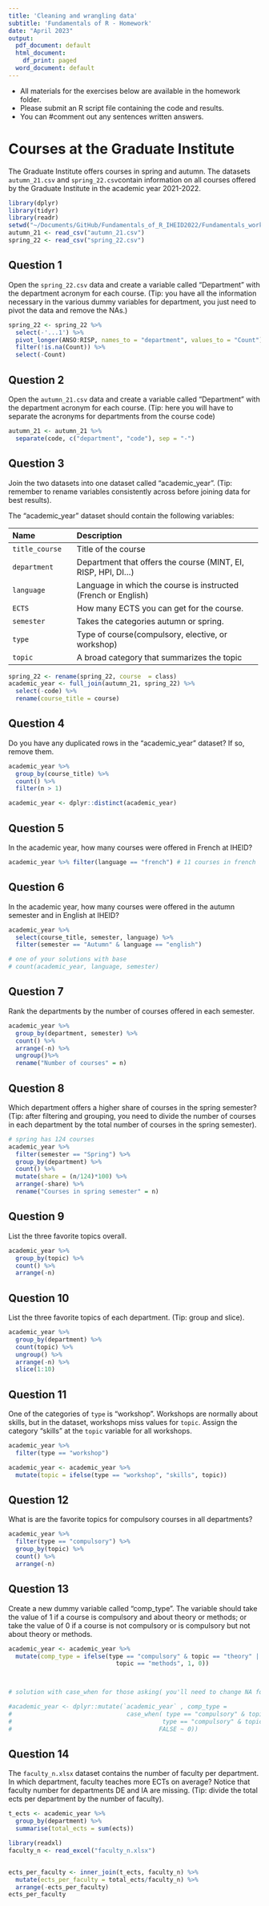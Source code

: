 ```yaml
---
title: 'Cleaning and wrangling data'
subtitle: 'Fundamentals of R - Homework'
date: "April 2023"
output:
  pdf_document: default
  html_document:
    df_print: paged
  word_document: default
---
```


- All materials for the exercises below are available in the homework folder.
- Please submit an R script file containing the code and results.
- You can #comment out any sentences written answers.

# Courses at the Graduate Institute

The Graduate Institute offers courses in spring and autumn.
The datasets `autumn_21.csv` and `spring_22.csv`contain information on all courses offered by the Graduate Institute in the academic year 2021-2022.

```r
library(dplyr)
library(tidyr)
library(readr)
setwd("~/Documents/GitHub/Fundamentals_of_R_IHEID2022/Fundamentals_workshop_2023/Lecture_3_homework/_2")
autumn_21 <- read_csv("autumn_21.csv")
spring_22 <- read_csv("spring_22.csv")

```


## Question 1

Open the `spring_22.csv` data and create a variable called "Department" with the department acronym for each course. (Tip: you have all the information necessary in the various dummy variables for department, you just need to pivot the data and remove the NAs.)

```r
spring_22 <- spring_22 %>% 
  select(-'...1') %>% 
  pivot_longer(ANSO:RISP, names_to = "department", values_to = "Count") %>%
  filter(!is.na(Count)) %>% 
  select(-Count)
```


## Question 2

Open the `autumn_21.csv` data and create a variable called "Department" with the department acronym for each course. (Tip: here you will have to separate the acronyms for departments from the course code)

```r
autumn_21 <- autumn_21 %>%
  separate(code, c("department", "code"), sep = "-")
```

## Question 3

Join the two datasets into one dataset called "academic_year".
(Tip: remember to rename variables consistently across before joining data for best results).

The "academic_year" dataset should contain the following variables:

--------------------------------------------------------------------------------
 Name                 Description
 -------------------- ----------------------------------------------------------
 `title_course`       Title of the course
 
 `department`         Department that offers the course (MINT, EI, RISP, HPI, DI...)
 
 `language`           Language in which the course is instructed (French or English)
 
 `ECTS`               How many ECTS you can get for the course.
 
 `semester`           Takes the categories autumn or spring.
 
  `type`              Type of course(compulsory, elective, or workshop)
  
  `topic`             A broad category that summarizes the topic
-----------------------------------------------------------------------------------

```r
spring_22 <- rename(spring_22, course  = class)
academic_year <- full_join(autumn_21, spring_22) %>% 
  select(-code) %>% 
  rename(course_title = course)
```

## Question 4

Do you have any duplicated rows in the "academic_year" dataset? If so, remove them.

```r
academic_year %>%
  group_by(course_title) %>% 
  count() %>% 
  filter(n > 1)

academic_year <- dplyr::distinct(academic_year)
```


## Question 5

In the academic year, how many courses were offered in French at IHEID?

```r
academic_year %>% filter(language == "french") # 11 courses in french
```


## Question 6

In the academic year, how many courses were offered in the autumn semester and in English at IHEID?

```r
academic_year %>%
  select(course_title, semester, language) %>% 
  filter(semester == "Autumn" & language == "english")

# one of your solutions with base
# count(academic_year, language, semester)
```

 
## Question 7

Rank the departments by the number of courses offered in each semester.

```r
academic_year %>% 
  group_by(department, semester) %>% 
  count() %>% 
  arrange(-n) %>% 
  ungroup()%>%
  rename("Number of courses" = n)

```


## Question 8

Which department offers a higher share of courses in the spring semester?
(Tip: after filtering and grouping, you need to divide the number of courses in each department by the total number of courses in the spring semester).

```r
# spring has 124 courses
academic_year %>% 
  filter(semester == "Spring") %>% 
  group_by(department) %>% 
  count() %>% 
  mutate(share = (n/124)*100) %>% 
  arrange(-share) %>% 
  rename("Courses in spring semester" = n)
```

## Question 9

List the three favorite topics overall.

```r
academic_year %>% 
  group_by(topic) %>% 
  count() %>% 
  arrange(-n)
```

## Question 10 

List the three favorite topics of each department.
(Tip: group and slice).

```r
academic_year %>% 
  group_by(department) %>% 
  count(topic) %>% 
  ungroup() %>% 
  arrange(-n) %>% 
  slice(1:10)
```

## Question 11

One of the categories of `type` is "workshop".
Workshops are normally about skills,
but in the dataset, workshops miss values for `topic`.
Assign the category "skills" at the `topic` variable for all workshops.

```r
academic_year %>% 
  filter(type == "workshop")

academic_year <- academic_year %>% 
  mutate(topic = ifelse(type == "workshop", "skills", topic))
```


## Question 12

What is are the favorite topics for compulsory courses in all departments?

```r
academic_year %>% 
  filter(type == "compulsory") %>% 
  group_by(topic) %>% 
  count() %>% 
  arrange(-n)
```

## Question 13

Create a new dummy variable called "comp_type".
The variable should take the value of 1 if a course is compulsory and about theory or methods; or take the value of 0 if a course is not compulsory or is compulsory but not about theory or methods.

```r
academic_year <- academic_year %>% 
  mutate(comp_type = ifelse(type == "compulsory" & topic == "theory" | 
                              topic == "methods", 1, 0))



# solution with case_when for those asking( you'll need to change NA for 0 afterwards)

#academic_year <- dplyr::mutate(`academic_year` , comp_type = 
#                                case_when( type == "compulsory" & topic == "theory" ~ 1,
#                                          type == "compulsory" & topic == "methods" ~ 1, 
#                                         FALSE ~ 0)) 
```

## Question 14

The `faculty_n.xlsx` dataset contains the number of faculty per department.
In which department, faculty teaches more ECTs on average?
Notice that faculty number for departments DE and IA are missing.
(Tip: divide the total ects per department by the number of faculty).

```r
t_ects <- academic_year %>% 
  group_by(department) %>%
  summarise(total_ects = sum(ects))

library(readxl)
faculty_n <- read_excel("faculty_n.xlsx")


ects_per_faculty <- inner_join(t_ects, faculty_n) %>% 
  mutate(ects_per_faculty = total_ects/faculty_n) %>% 
  arrange(-ects_per_faculty)
ects_per_faculty
```
